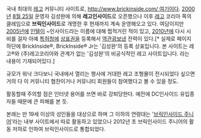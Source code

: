 국내 최대의 [[레고]] 커뮤니티 사이트로, [[http://www.brickinside.com/ 여기]]이다. [[2000년]] [[8월 25일]] 운영자 김성완에 의해 '''레고인사이드'''로 오픈했으나 이후 [[레고]] 코리아 쪽의 클레임으로 '''브릭인사이드'''로 개명한 후 현재까지 계속 운영해오고 있다. 여담이지만 [[2005년]]에 [[인텔]]이 ~인사이드라는 이름에 대해 찝적거린 적이 있고, [[2010년]]에 다시 시비를 걸자 아예 [[특허청]]에 [[상표권]]을 등록해서 [[역관광]]보낸 전력이 있다.[* 실제로 페이지 하단에 BrickInside®, BrickInside® Jr는 '김성완'의 등록 상표입니다. 본 사이트는 레고®와 (주)레고코리아와 관계가 없는 '김성완'의 비공식적인 레고 사이트입니다. 라는 내용이 기재되어있다.]

규모가 워낙 크다보니 국내에서 열리는 행사에 거대한 레고 조형물이 전시되었다 싶으면 거의 다 이 커뮤니티 협찬이거나 커뮤니티 회원들이 참여했다고 볼 수 있을 정도.

활동할때 주의할 점은 인터넷 용어를 쓰면 바로 강퇴당한다. 예전에 DC인사이드 유입종자들 때문에 큰 피해를 본 듯.

본래는 만 19세 이상의 성인들을 대상으로 하며 그 이하의 연령대는 '[[브릭인사이드 주니어]]'라는 내부 사이트에서 따로 활동하고 있었으나 2012년 초 브릭인사이드 주니어의 활동 저하로 인하여 브릭인사이드로 통합되었다. 
